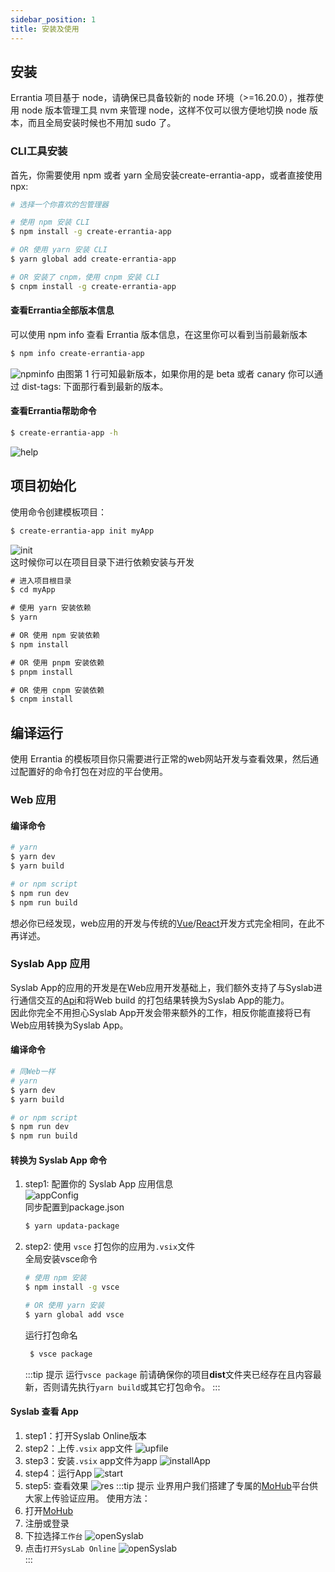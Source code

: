 ```yaml
---
sidebar_position: 1
title: 安装及使用
---
```

## 安装
Errantia 项目基于 node，请确保已具备较新的 node 环境（>=16.20.0），推荐使用 node 版本管理工具 nvm 来管理 node，这样不仅可以很方便地切换 node 版本，而且全局安装时候也不用加 sudo 了。

### CLI工具安装
首先，你需要使用 npm 或者 yarn 全局安装create-errantia-app，或者直接使用 npx:
```bash
# 选择一个你喜欢的包管理器

# 使用 npm 安装 CLI
$ npm install -g create-errantia-app

# OR 使用 yarn 安装 CLI
$ yarn global add create-errantia-app

# OR 安装了 cnpm，使用 cnpm 安装 CLI
$ cnpm install -g create-errantia-app
``` 
#### 查看Errantia全部版本信息
可以使用 npm info 查看 Errantia 版本信息，在这里你可以看到当前最新版本
```bash
$ npm info create-errantia-app
```
![npminfo](../../article/image/npminfo.png)
由图第 1 行可知最新版本，如果你用的是 beta 或者 canary 你可以通过 dist-tags: 下面那行看到最新的版本。
#### 查看Errantia帮助命令
```bash
$ create-errantia-app -h
```
![help](../../article/image/help.png)

## 项目初始化
使用命令创建模板项目：
```bash
$ create-errantia-app init myApp
```
![init](../../article/image/init.png)  
这时候你可以在项目目录下进行依赖安装与开发
```js
# 进入项目根目录
$ cd myApp

# 使用 yarn 安装依赖
$ yarn

# OR 使用 npm 安装依赖
$ npm install

# OR 使用 pnpm 安装依赖
$ pnpm install

# OR 使用 cnpm 安装依赖
$ cnpm install
```
## 编译运行
使用 Errantia 的模板项目你只需要进行正常的web网站开发与查看效果，然后通过配置好的命令打包在对应的平台使用。
### Web 应用
#### 编译命令
``` bash
# yarn
$ yarn dev
$ yarn build

# or npm script
$ npm run dev
$ npm run build
```
想必你已经发现，web应用的开发与传统的[Vue](https://vuejs.org/)/[React](https://react.dev/)开发方式完全相同，在此不再详述。
### Syslab App 应用
Syslab App的应用的开发是在Web应用开发基础上，我们额外支持了与Syslab进行通信交互的[Api](../../api/about/apiExplain)和将Web build 的打包结果转换为Syslab App的能力。  
因此你完全不用担心Syslab App开发会带来额外的工作，相反你能直接将已有Web应用转换为Syslab App。
#### 编译命令
``` bash
# 同Web一样
# yarn
$ yarn dev
$ yarn build

# or npm script
$ npm run dev
$ npm run build
```
#### 转换为 Syslab App 命令
1. step1: 配置你的 Syslab App 应用信息    
   ![appConfig](../../article/image/appConfig.png)   
   同步配置到package.json
   ```bash
   $ yarn updata-package
   ```
2. step2: 使用 `vsce` 打包你的应用为`.vsix`文件  
  全局安装vsce命令
   ```bash
   # 使用 npm 安装
   $ npm install -g vsce

   # OR 使用 yarn 安装
   $ yarn global add vsce
   ```
   运行打包命名
   ```bash
    $ vsce package
   ```
    :::tip 提示
    运行`vsce package` 前请确保你的项目**dist**文件夹已经存在且内容最新，否则请先执行`yarn build`或其它打包命令。
    :::
#### Syslab 查看 App
1. step1：打开Syslab Online版本
2. step2：上传`.vsix` app文件
![upfile](../../article/image/upfile.png)  
3. step3：安装`.vsix` app文件为app
![installApp](../../article/image/installApp.png) 
4. step4：运行App
![start](../../article/image/start.png) 
5. step5: 查看效果
![res](../../article/image/res.png) 
:::tip 提示
业界用户我们搭建了专属的[MoHub](https://mohub.net/home)平台供大家上传验证应用。
使用方法：
1. 打开[MoHub](https://mohub.net/home)
2. 注册或登录
3. 下拉选择`工作台`
![openSyslab](../../article/image/openSyslab.png)  
4. 点击`打开SysLab Online`
![openSyslab](../../article/image/enter.png)  
:::

